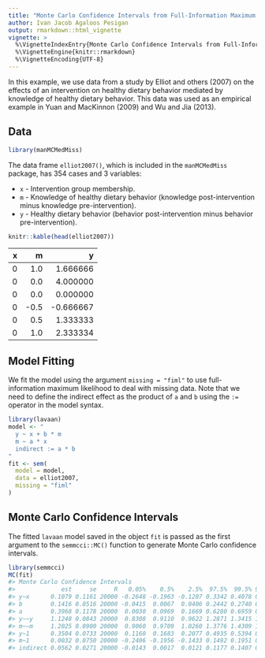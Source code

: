 ```yaml
---
title: "Monte Carlo Confidence Intervals from Full-Information Maximum Likelihood Estimates Using the semmcci Package"
author: Ivan Jacob Agaloos Pesigan
output: rmarkdown::html_vignette
vignette: >
  %\VignetteIndexEntry{Monte Carlo Confidence Intervals from Full-Information Maximum Likelihood Estimates Using the semmcci Package}
  %\VignetteEngine{knitr::rmarkdown}
  %\VignetteEncoding{UTF-8}
---
```




In this example, we use data from a study by Elliot and others (2007) on the effects of an intervention on healthy dietary behavior mediated by knowledge of healthy dietary behavior. This data was used as an empirical example in Yuan and MacKinnon (2009) and Wu and Jia (2013).

## Data


```r
library(manMCMedMiss)
```

The data frame `elliot2007()`, which is included in the `manMCMedMiss` package, has 354 cases and 3 variables:

  - `x` - Intervention group membership.
  - `m` - Knowledge of healthy dietary behavior (knowledge post-intervention minus knowledge pre-intervention).
  - `y` - Healthy dietary behavior (behavior post-intervention minus behavior pre-intervention).


```r
knitr::kable(head(elliot2007))
```



|  x|    m|         y|
|--:|----:|---------:|
|  0|  1.0|  1.666666|
|  0|  0.0|  4.000000|
|  0|  0.0|  0.000000|
|  0| -0.5| -0.666667|
|  0|  0.5|  1.333333|
|  0|  1.0|  2.333334|

## Model Fitting

We fit the model using the argument `missing = "fiml"` to use full-information maximum likelihood to deal with missing data.
Note that we need to define the indirect effect as the product of `a` and `b` using the `:=` operator in the model syntax.


```r
library(lavaan)
model <- "
  y ~ x + b * m
  m ~ a * x
  indirect := a * b
"
fit <- sem(
  model = model,
  data = elliot2007,
  missing = "fiml"
)
```

## Monte Carlo Confidence Intervals

The fitted `lavaan` model saved in the object `fit` is passed as the first argument to the `semmcci::MC()` function to generate Monte Carlo confidence intervals. 


```r
library(semmcci)
MC(fit)
#> Monte Carlo Confidence Intervals
#>             est     se     R   0.05%    0.5%    2.5%  97.5%  99.5% 99.95%
#> y~x      0.1079 0.1161 20000 -0.2648 -0.1963 -0.1207 0.3342 0.4078 0.4908
#> b        0.1416 0.0516 20000 -0.0415  0.0067  0.0406 0.2442 0.2740 0.3024
#> a        0.3968 0.1178 20000  0.0030  0.0969  0.1669 0.6280 0.6959 0.7745
#> y~~y     1.1248 0.0843 20000  0.8308  0.9110  0.9622 1.2871 1.3415 1.4078
#> m~~m     1.2025 0.0900 20000  0.9060  0.9709  1.0260 1.3776 1.4309 1.4902
#> y~1      0.3504 0.0733 20000  0.1160  0.1683  0.2077 0.4935 0.5394 0.5892
#> m~1      0.0032 0.0750 20000 -0.2406 -0.1956 -0.1433 0.1492 0.1951 0.2537
#> indirect 0.0562 0.0271 20000 -0.0143  0.0017  0.0121 0.1177 0.1407 0.1736
```
